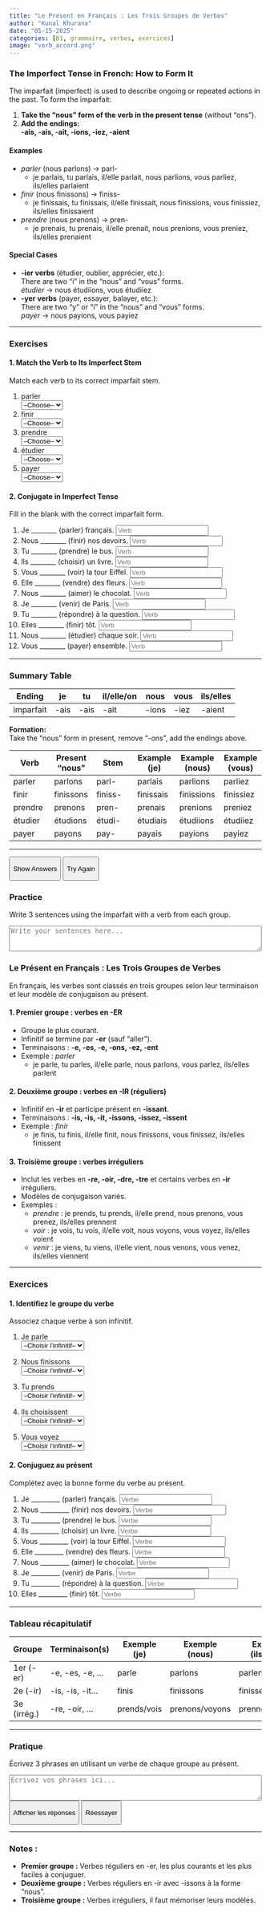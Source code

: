```yaml
---
title: "Le Présent en Français : Les Trois Groupes de Verbes"
author: "Kunal Khurana"
date: "05-15-2025"
categories: [B1, grammaire, verbes, exercices]
image: "verb_accord.png"
---
```


::: {.content-visible when-profile="english"}

### The Imperfect Tense in French: How to Form It

The imparfait (imperfect) is used to describe ongoing or repeated actions in the past. To form the imparfait:

1.  **Take the "nous" form of the verb in the present tense** (without "ons").
2.  **Add the endings:**\
    **-ais, -ais, -ait, -ions, -iez, -aient**

#### Examples

-   *parler* (nous parlons) → parl-
    -   je parlais, tu parlais, il/elle parlait, nous parlions, vous parliez, ils/elles parlaient
-   *finir* (nous finissons) → finiss-
    -   je finissais, tu finissais, il/elle finissait, nous finissions, vous finissiez, ils/elles finissaient
-   *prendre* (nous prenons) → pren-
    -   je prenais, tu prenais, il/elle prenait, nous prenions, vous preniez, ils/elles prenaient

#### Special Cases

-   **-ier verbs** (étudier, oublier, apprécier, etc.):\
    There are two "i" in the "nous" and "vous" forms.\
    *étudier* → nous étudiions, vous étudiiez
-   **-yer verbs** (payer, essayer, balayer, etc.):\
    There are two "y" or "i" in the "nous" and "vous" forms.\
    *payer* → nous payions, vous payiez

------------------------------------------------------------------------

### Exercises

#### 1. Match the Verb to Its Imperfect Stem

Match each verb to its correct imparfait stem.

1.  parler\
    <select onchange="checkVerbType(this, 'parl-')"> <option value="">--Choose--</option> <option value="parl-">parl-</option> <option value="finiss-">finiss-</option> <option value="pren-">pren-</option> </select>
2.  finir\
    <select onchange="checkVerbType(this, 'finiss-')"> <option value="">--Choose--</option> <option value="finiss-">finiss-</option> <option value="parl-">parl-</option> <option value="pren-">pren-</option> </select>
3.  prendre\
    <select onchange="checkVerbType(this, 'pren-')"> <option value="">--Choose--</option> <option value="pren-">pren-</option> <option value="finiss-">finiss-</option> <option value="étudi-">étudi-</option> </select>
4.  étudier\
    <select onchange="checkVerbType(this, 'étudi-')"> <option value="">--Choose--</option> <option value="étudi-">étudi-</option> <option value="pay-">pay-</option> <option value="parl-">parl-</option> </select>
5.  payer\
    <select onchange="checkVerbType(this, 'pay-')"> <option value="">--Choose--</option> <option value="pay-">pay-</option> <option value="finiss-">finiss-</option> <option value="pren-">pren-</option> </select>

#### 2. Conjugate in Imperfect Tense

Fill in the blank with the correct imparfait form.

1.  Je \_\_\_\_\_\_\_\_ (parler) français. <input type="text" placeholder="Verb" oninput="checkAnswer(this, 'parlais')">
2.  Nous \_\_\_\_\_\_\_\_ (finir) nos devoirs. <input type="text" placeholder="Verb" oninput="checkAnswer(this, 'finissions')">
3.  Tu \_\_\_\_\_\_\_\_ (prendre) le bus. <input type="text" placeholder="Verb" oninput="checkAnswer(this, 'prenais')">
4.  Ils \_\_\_\_\_\_\_\_ (choisir) un livre. <input type="text" placeholder="Verb" oninput="checkAnswer(this, 'choisissaient')">
5.  Vous \_\_\_\_\_\_\_\_ (voir) la tour Eiffel. <input type="text" placeholder="Verb" oninput="checkAnswer(this, 'voyiez')">
6.  Elle \_\_\_\_\_\_\_\_ (vendre) des fleurs. <input type="text" placeholder="Verb" oninput="checkAnswer(this, 'vendait')">
7.  Nous \_\_\_\_\_\_\_\_ (aimer) le chocolat. <input type="text" placeholder="Verb" oninput="checkAnswer(this, 'aimions')">
8.  Je \_\_\_\_\_\_\_\_ (venir) de Paris. <input type="text" placeholder="Verb" oninput="checkAnswer(this, 'venais')">
9.  Tu \_\_\_\_\_\_\_\_ (répondre) à la question. <input type="text" placeholder="Verb" oninput="checkAnswer(this, 'répondais')">
10. Elles \_\_\_\_\_\_\_\_ (finir) tôt. <input type="text" placeholder="Verb" oninput="checkAnswer(this, 'finissaient')">
11. Nous \_\_\_\_\_\_\_\_ (étudier) chaque soir. <input type="text" placeholder="Verb" oninput="checkAnswer(this, 'étudiions')">
12. Vous \_\_\_\_\_\_\_\_ (payer) ensemble. <input type="text" placeholder="Verb" oninput="checkAnswer(this, 'payiez')">

------------------------------------------------------------------------

### Summary Table

| Ending    | je   | tu   | il/elle/on | nous  | vous | ils/elles |
|-----------|------|------|------------|-------|------|-----------|
| imparfait | -ais | -ais | -ait       | -ions | -iez | -aient    |

**Formation:**\
Take the "nous" form in present, remove "-ons", add the endings above.

| Verb    | Present "nous" | Stem    | Example (je) | Example (nous) | Example (vous) |
|------------|------------|------------|------------|------------|------------|
| parler  | parlons        | parl-   | parlais      | parlions       | parliez        |
| finir   | finissons      | finiss- | finissais    | finissions     | finissiez      |
| prendre | prenons        | pren-   | prenais      | prenions       | preniez        |
| étudier | étudions       | étudi-  | étudiais     | étudiions      | étudiiez       |
| payer   | payons         | pay-    | payais       | payions        | payiez         |

------------------------------------------------------------------------

<button onclick="showAnswers()">

Show Answers

</button>

<button onclick="refreshPage()">

Try Again

</button>

### Practice

Write 3 sentences using the imparfait with a verb from each group.

<p>

```{=html}
<textarea rows="3" style="width:100%;" placeholder="Write your sentences here..."></textarea>
```

</p>

```{=html}
<script>
function checkAnswer(input, correctAnswer) {
    const span = input.nextElementSibling;
    if (input.value.trim().toLowerCase() === correctAnswer.toLowerCase()) {
        span.textContent = "✓ Correct";
        span.style.color = "green";
    } else {
        span.textContent = "";
        span.style.color = "";
    }
}

// Add checkVerbType function
function checkVerbType(select, correctType) {
    const span = select.nextElementSibling;
    if (select.value === correctType) {
        span.textContent = "✓ Correct";
        span.style.color = "green";
    } else if (select.value !== "") {
        span.textContent = "✗ Incorrect";
        span.style.color = "red";
    } else {
        span.textContent = "";
        span.style.color = "";
    }
}

function showAnswers() {
    document.querySelectorAll('input[type="text"]').forEach(el => {
        const correct = el.getAttribute('oninput')?.match(/'([^']+)'/)?.[1];
        if (correct) {
            const span = el.nextElementSibling;
            span.textContent = `Réponse : ${correct}`;
            span.style.color = "blue";
        }
    });
}

function refreshPage() {
    location.reload();
}
</script>
```
:::

::: {.content-visible when-profile="french"}
### Le Présent en Français : Les Trois Groupes de Verbes

En français, les verbes sont classés en trois groupes selon leur terminaison et leur modèle de conjugaison au présent.

#### 1. Premier groupe : verbes en -ER

-   Groupe le plus courant.
-   Infinitif se termine par **-er** (sauf "aller").
-   Terminaisons : **-e, -es, -e, -ons, -ez, -ent**
-   Exemple : *parler*
    -   je parle, tu parles, il/elle parle, nous parlons, vous parlez, ils/elles parlent

#### 2. Deuxième groupe : verbes en -IR (réguliers)

-   Infinitif en **-ir** et participe présent en **-issant**.
-   Terminaisons : **-is, -is, -it, -issons, -issez, -issent**
-   Exemple : *finir*
    -   je finis, tu finis, il/elle finit, nous finissons, vous finissez, ils/elles finissent

#### 3. Troisième groupe : verbes irréguliers

-   Inclut les verbes en **-re, -oir, -dre, -tre** et certains verbes en **-ir** irréguliers.
-   Modèles de conjugaison variés.
-   Exemples :
    -   *prendre* : je prends, tu prends, il/elle prend, nous prenons, vous prenez, ils/elles prennent
    -   *voir* : je vois, tu vois, il/elle voit, nous voyons, vous voyez, ils/elles voient
    -   *venir* : je viens, tu viens, il/elle vient, nous venons, vous venez, ils/elles viennent

------------------------------------------------------------------------

### Exercices

#### 1. Identifiez le groupe du verbe

Associez chaque verbe à son infinitif.

1.  Je parle\
    <select onchange="checkVerbType(this, 'parler')"> <option value="">--Choisir l'infinitif--</option> <option value="finir">finir</option> <option value="parler">parler</option> <option value="prendre">prendre</option> </select>

2.  Nous finissons\
    <select onchange="checkVerbType(this, 'finir')"> <option value="">--Choisir l'infinitif--</option> <option value="finir">finir</option> <option value="voir">voir</option> <option value="vendre">vendre</option> </select>

3.  Tu prends\
    <select onchange="checkVerbType(this, 'prendre')"> <option value="">--Choisir l'infinitif--</option> <option value="prendre">prendre</option> <option value="choisir">choisir</option> <option value="aimer">aimer</option> </select>

4.  Ils choisissent\
    <select onchange="checkVerbType(this, 'choisir')"> <option value="">--Choisir l'infinitif--</option> <option value="choisir">choisir</option> <option value="répondre">répondre</option> <option value="venir">venir</option> </select>

5.  Vous voyez\
    <select onchange="checkVerbType(this, 'voir')"> <option value="">--Choisir l'infinitif--</option> <option value="voir">voir</option> <option value="finir">finir</option> <option value="parler">parler</option> </select>

#### 2. Conjuguez au présent

Complétez avec la bonne forme du verbe au présent.

1.  Je \_\_\_\_\_\_\_\_\_ (parler) français. <input type="text" placeholder="Verbe" oninput="checkAnswer(this, 'parle')">
2.  Nous \_\_\_\_\_\_\_\_\_ (finir) nos devoirs. <input type="text" placeholder="Verbe" oninput="checkAnswer(this, 'finissons')">
3.  Tu \_\_\_\_\_\_\_\_\_ (prendre) le bus. <input type="text" placeholder="Verbe" oninput="checkAnswer(this, 'prends')">
4.  Ils \_\_\_\_\_\_\_\_\_ (choisir) un livre. <input type="text" placeholder="Verbe" oninput="checkAnswer(this, 'choisissent')">
5.  Vous \_\_\_\_\_\_\_\_\_ (voir) la tour Eiffel. <input type="text" placeholder="Verbe" oninput="checkAnswer(this, 'voyez')">
6.  Elle \_\_\_\_\_\_\_\_\_ (vendre) des fleurs. <input type="text" placeholder="Verbe" oninput="checkAnswer(this, 'vend')">
7.  Nous \_\_\_\_\_\_\_\_\_ (aimer) le chocolat. <input type="text" placeholder="Verbe" oninput="checkAnswer(this, 'aimons')">
8.  Je \_\_\_\_\_\_\_\_\_ (venir) de Paris. <input type="text" placeholder="Verbe" oninput="checkAnswer(this, 'viens')">
9.  Tu \_\_\_\_\_\_\_\_\_ (répondre) à la question. <input type="text" placeholder="Verbe" oninput="checkAnswer(this, 'réponds')">
10. Elles \_\_\_\_\_\_\_\_\_ (finir) tôt. <input type="text" placeholder="Verbe" oninput="checkAnswer(this, 'finissent')">

------------------------------------------------------------------------

### Tableau récapitulatif

| Groupe      | Terminaison(s)   | Exemple (je) | Exemple (nous) | Exemple (ils/elles) |
|---------------|---------------|---------------|---------------|---------------|
| 1er (-er)   | -e, -es, -e, ... | parle        | parlons        | parlent             |
| 2e (-ir)    | -is, -is, -it... | finis        | finissons      | finissent           |
| 3e (irrég.) | -re, -oir, ...   | prends/vois  | prenons/voyons | prennent/voient     |

------------------------------------------------------------------------

### Pratique

Écrivez 3 phrases en utilisant un verbe de chaque groupe au présent.

```{=html}
<textarea rows="3" style="width:100%;" placeholder="Écrivez vos phrases ici..."></textarea>
```

<button onclick="showAnswers()">

Afficher les réponses

</button>

<button onclick="refreshPage()">

Réessayer

</button>

------------------------------------------------------------------------

### Notes :

-   **Premier groupe :** Verbes réguliers en -er, les plus courants et les plus faciles à conjuguer.
-   **Deuxième groupe :** Verbes réguliers en -ir avec -issons à la forme "nous".
-   **Troisième groupe :** Verbes irréguliers, il faut mémoriser leurs modèles.

```{=html}
<script>
function checkAnswer(input, correctAnswer) {
    const span = input.nextElementSibling;
    if (input.value.trim().toLowerCase() === correctAnswer.toLowerCase()) {
        span.textContent = "✓ Correct";
        span.style.color = "green";
    } else {
        span.textContent = "";
        span.style.color = "";
    }
}

// Add checkVerbType function
function checkVerbType(select, correctType) {
    const span = select.nextElementSibling;
    if (select.value === correctType) {
        span.textContent = "✓ Correct";
        span.style.color = "green";
    } else if (select.value !== "") {
        span.textContent = "✗ Incorrect";
        span.style.color = "red";
    } else {
        span.textContent = "";
        span.style.color = "";
    }
}

function showAnswers() {
    document.querySelectorAll('input[type="text"]').forEach(el => {
        const correct = el.getAttribute('oninput')?.match(/'([^']+)'/)?.[1];
        if (correct) {
            const span = el.nextElementSibling;
            span.textContent = `Réponse : ${correct}`;
            span.style.color = "blue";
        }
    });
}

function refreshPage() {
    location.reload();
}
</script>
```
:::